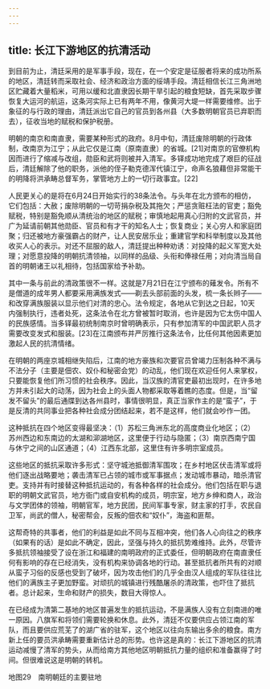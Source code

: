 ```yaml
---
---
---
```

title: 长江下游地区的抗清活动
---



到目前为止，清廷采用的是军事手段，现在，在一个安定是征服者将来的成功所系的地区，清廷转而采取社会、经济和政治方面的绥靖手段。清廷相信长江三角洲地区贮藏着大量稻米，可用以缓和北直隶因长期干旱引起的粮食短缺，首先采取步骤恢复大运河的航运，这条河实际上已有两年不用，像黄河大堤一样需要维修。出于象征的与行政的理由，清廷派出它自己的官员到各州县（大多数明朝官员已弃职而去），征收当地的赋税和保护税册。

明朝的南京和南直隶，需要某种形式的政府。8月中旬，清廷废除明朝的行政体制，改南京为江宁；从此它仅是江南（原南直隶）的省城。[21]对南京的官僚机构因而进行了缩减与改组，勋臣和武将则被并入清军。多铎成功地完成了艰巨的征战后，清廷解除了他的职务，派他的侄子勒克德浑代镇江宁，命声名狼藉但非常能干的明降将洪承畴总督军务，掌管地方上的一切行政事宜。[22]

人民更关心的是将在6月24日开始实行的38条法令。与头年在北方颁布的相仿，它们包括：大赦；废除明朝的一切苛捐杂税及其拖欠；严惩贪赃枉法的官吏；豁免赋税，特别是豁免顺从清统治的地区的赋税；审慎地起用真心归附的文武官员，并广为延请前朝其他勋臣、官员和有才干的知名人士；恢复商业；关心穷人和家庭团聚；归还被地方豪强霸占的财产，让人民安居乐业；重建官学和科举制度以及其他收买人心的表示。对还不屈服的敌人，清廷提出种种劝诱：对投降的起义军宽大处理；对愿意投降的明朝抗清领袖，以同样的品级、头衔和俸禄任用；对向清当局自首的明朝诸王以礼相待，包括国家给予补助。

其中一条与前此的清政策很不一样。这就是7月21日在江宁颁布的薙发令。所有不是僧道的成年男人都要采用满族发式——剃去头部前面的头发，梳一条长辫子——和改穿满族服装以显示他们对清的忠心。法令规定，各地从它到达之日起，10天内强制执行，违者处死，这条法令在北方曾被暂时取消，也许是因为它太伤中国人的民族感情。当多铎最初统制南京时曾明确表示，只有参加清军的中国武职人员才需要改变发式和服装。[23]在江南颁布并严厉推行这条法令，比任何其他因素更加激起人民的抗清情绪。

在明朝的两座京城相继失陷后，江南的地方豪族和次要官员曾竭力压制各种不满与不法分子（主要是佃农、奴仆和秘密会党）的动乱，他们现在欢迎任何人来掌权，只要能恢复他们所习惯的社会秩序。因此，当汉族的清官吏最初出现时，在许多地方并未引起大的动荡，因为社会上的头面人物都采取等着瞧的态度。但是，当“留发不留头”的最后通牒到达各州县时，事情很明显，真正当家作主的是“蛮子”，于是反清的共同事业把各种社会成分团结起来，若不是这样，他们就会吵作一团。

这种抵抗在四个地区变得最坚决：（1）苏松三角洲东北的高度商业化地区；（2）苏州西边和东南边的太湖和泖湖地区，这里便于行动与隐匿；（3）南京西南宁国与休宁之间的山区通道；（4）江西东北部，这里住有许多明宗室成员。

这些地区的抵抗采取许多形式：坚守城池抵御清军围攻；在乡村地区伏击清军或将他们逐出战略要地；袭击清军已占领的城市或军事据点；发动城市暴动，暗杀清官吏。支持并有时接替这种抵抗运动的，有各种各样的社会成分。他们包括在职与退职的明朝文武官员，地方衙门或自安机构的成员，明宗室，地方乡绅和商人，政治与文学团体的领袖，明朝官军，地方民团，民间军事专家，财主家的打手，农民自卫军，尚武的僧人，秘密帮会，反叛的佃农和“奴仆”，海盗和匪帮。

这帮奇特的共事者，他们的利益是如此不同与互相冲突，他们各人心向往之的秩序（如果有的话）是如此不确定，因此，坚强与持久的抵抗势难维持。此外，尽管许多抵抗领袖接受了设在浙江和福建的南明政府的正式委任，但明朝政府在南直隶任何有影响的存在已经消失，没有机构来协调各地的行动。甚至抵抗者所共有的对顺从蛮子习俗的反感也受到了破坏，因为攻击他们的几乎全由汉人组成的军队往往比他们的满族主子更加野蛮。对顽抗的城镇进行残酷屠杀的清政策，也吓住了抵抗者。总计起来，生命和财产的损失，数目大得惊人。

在已经成为清第二基地的地区普遍发生的抵抗运动，不是满族人没有立刻南进的唯一原因。八旗军和将领们需要轮换和休息。此外，清廷不仅要供应占领江南的军队，而且要供应荒芜了的湖广省的驻军，这个地区以往向东输出多余的粮食。南方新上任的要员洪承畴需要重新估计总的形势。也许这是真的：长江下游地区的抗清运动减慢了清军的势头，从而给南方其他地区明朝抵抗力量的组织和准备赢得了时间。但很难说这是明朝的转机。



地图29　南明朝廷的主要驻地
